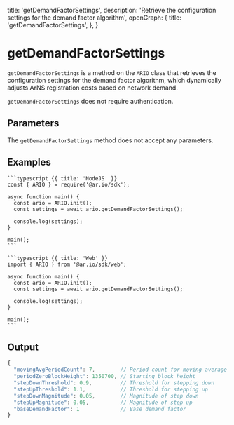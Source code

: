 
  title: 'getDemandFactorSettings',
  description:
    'Retrieve the configuration settings for the demand factor algorithm',
  openGraph: {
    title: 'getDemandFactorSettings',
  },
}


# getDemandFactorSettings

`getDemandFactorSettings` is a method on the `ARIO` class that retrieves the configuration settings for the demand factor algorithm, which dynamically adjusts ArNS registration costs based on network demand.

`getDemandFactorSettings` does not require authentication.

## Parameters

The `getDemandFactorSettings` method does not accept any parameters.

## Examples

<CodeGroup title="getDemandFactorSettings">

    ```typescript {{ title: 'NodeJS' }}
    const { ARIO } = require('@ar.io/sdk');

    async function main() {
      const ario = ARIO.init();
      const settings = await ario.getDemandFactorSettings();

      console.log(settings);
    }

    main();
    ```

    ```typescript {{ title: 'Web' }}
    import { ARIO } from '@ar.io/sdk/web';

    async function main() {
      const ario = ARIO.init();
      const settings = await ario.getDemandFactorSettings();

      console.log(settings);
    }

    main();
    ```

</CodeGroup>

## Output

```js
{
  "movingAvgPeriodCount": 7,        // Period count for moving average
  "periodZeroBlockHeight": 1350700, // Starting block height
  "stepDownThreshold": 0.9,         // Threshold for stepping down
  "stepUpThreshold": 1.1,           // Threshold for stepping up
  "stepDownMagnitude": 0.05,        // Magnitude of step down
  "stepUpMagnitude": 0.05,          // Magnitude of step up
  "baseDemandFactor": 1             // Base demand factor
}
```
